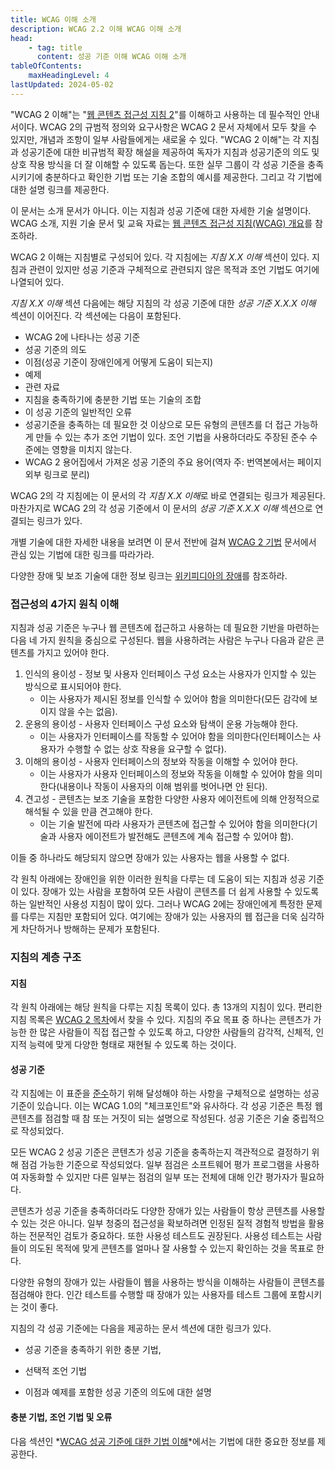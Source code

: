 ```yaml
---
title: WCAG 이해 소개
description: WCAG 2.2 이해 WCAG 이해 소개
head:
    - tag: title
      content: 성공 기준 이해 WCAG 이해 소개
tableOfContents:
    maxHeadingLevel: 4
lastUpdated: 2024-05-02
---
```



"WCAG 2 이해"는 "[웹 콘텐츠 접근성 지침 2](https://www.w3.org/TR/WCAG/)"를 이해하고 사용하는 데 필수적인 안내서이다. WCAG 2의 규범적 정의와 요구사항은 WCAG 2 문서 자체에서 모두 찾을 수 있지만, 개념과 조항이 일부 사람들에게는 새로울 수 있다. "WCAG 2 이해"는 각 지침과 성공기준에 대한 비규범적 확장 해설을 제공하여 독자가 지침과 성공기준의 의도 및 상호 작용 방식을 더 잘 이해할 수 있도록 돕는다. 또한 실무 그룹이 각 성공 기준을 충족시키기에 충분하다고 확인한 기법 또는 기술 조합의 예시를 제공한다. 그리고 각 기법에 대한 설명 링크를 제공한다.

이 문서는 소개 문서가 아니다. 이는 지침과 성공 기준에 대한 자세한 기술 설명이다. WCAG 소개, 지원 기술 문서 및 교육 자료는 [웹 콘텐츠 접근성 지침(WCAG) 개요](https://www.w3.org/WAI/intro/wcag)를 참조하라.

WCAG 2 이해는 지침별로 구성되어 있다. 각 지침에는 *지침 X.X 이해* 섹션이 있다. 지침과 관련이 있지만 성공 기준과 구체적으로 관련되지 않은 목적과 조언 기법도 여기에 나열되어 있다.

*지침 X.X 이해* 섹션 다음에는 해당 지침의 각 성공 기준에 대한 *성공 기준 X.X.X 이해* 섹션이 이어진다. 각 섹션에는 다음이 포함된다.

*   WCAG 2에 나타나는 성공 기준
*   성공 기준의 의도
*   이점(성공 기준이 장애인에게 어떻게 도움이 되는지)
*   예제
*   관련 자료
*   지침을 충족하기에 충분한 기법 또는 기술의 조합
*   이 성공 기준의 일반적인 오류
*   성공기준을 충족하는 데 필요한 것 이상으로 모든 유형의 콘텐츠를 더 접근 가능하게 만들 수 있는 추가 조언 기법이 있다. 조언 기법을 사용하더라도 주장된 준수 수준에는 영향을 미치지 않는다.
*   WCAG 2 용어집에서 가져온 성공 기준의 주요 용어(역자 주: 번역본에서는 페이지 외부 링크로 분리)


WCAG 2의 각 지침에는 이 문서의 각 *지침 X.X 이해*로 바로 연결되는 링크가 제공된다. 마찬가지로 WCAG 2의 각 성공 기준에서 이 문서의 *성공 기준 X.X.X 이해* 섹션으로 연결되는 링크가 있다.

개별 기술에 대한 자세한 내용을 보려면 이 문서 전반에 걸쳐 [WCAG 2 기법](../../techniques/) 문서에서 관심 있는 기법에 대한 링크를 따라가라.

다양한 장애 및 보조 기술에 대한 정보 링크는 [위키피디아의 장애](https://en.wikipedia.org/wiki/Disability)를 참조하라.

### 접근성의 4가지 원칙 이해

지침과 성공 기준은 누구나 웹 콘텐츠에 접근하고 사용하는 데 필요한 기반을 마련하는 다음 네 가지 원칙을 중심으로 구성된다. 웹을 사용하려는 사람은 누구나 다음과 같은 콘텐츠를 가지고 있어야 한다.

1.  인식의 용이성 - 정보 및 사용자 인터페이스 구성 요소는 사용자가 인지할 수 있는 방식으로 표시되어야 한다.
    *   이는 사용자가 제시된 정보를 인식할 수 있어야 함을 의미한다(모든 감각에 보이지 않을 수는 없음).
2.  운용의 용이성 - 사용자 인터페이스 구성 요소와 탐색이 운용 가능해야 한다.
    *   이는 사용자가 인터페이스를 작동할 수 있어야 함을 의미한다(인터페이스는 사용자가 수행할 수 없는 상호 작용을 요구할 수 없다).
3.  이해의 용이성 - 사용자 인터페이스의 정보와 작동을 이해할 수 있어야 한다.
    *   이는 사용자가 사용자 인터페이스의 정보와 작동을 이해할 수 있어야 함을 의미한다(내용이나 작동이 사용자의 이해 범위를 벗어나면 안 된다).
4.  견고성 - 콘텐츠는 보조 기술을 포함한 다양한 사용자 에이전트에 의해 안정적으로 해석될 수 있을 만큼 견고해야 한다.
    *   이는 기술 발전에 따라 사용자가 콘텐츠에 접근할 수 있어야 함을 의미한다(기술과 사용자 에이전트가 발전해도 콘텐츠에 계속 접근할 수 있어야 함).


이들 중 하나라도 해당되지 않으면 장애가 있는 사용자는 웹을 사용할 수 없다.

각 원칙 아래에는 장애인을 위한 이러한 원칙을 다루는 데 도움이 되는 지침과 성공 기준이 있다. 장애가 있는 사람을 포함하여 모든 사람이 콘텐츠를 더 쉽게 사용할 수 있도록 하는 일반적인 사용성 지침이 많이 있다. 그러나 WCAG 2에는 장애인에게 특정한 문제를 다루는 지침만 포함되어 있다. 여기에는 장애가 있는 사용자의 웹 접근을 더욱 심각하게 차단하거나 방해하는 문제가 포함된다.

### 지침의 계층 구조

#### 지침

각 원칙 아래에는 해당 원칙을 다루는 지침 목록이 있다. 총 13개의 지침이 있다. 편리한 지침 목록은 [WCAG 2 목차](https://www.w3.org/TR/WCAG/#toc)에서 찾을 수 있다. 지침의 주요 목표 중 하나는 콘텐츠가 가능한 한 많은 사람들이 직접 접근할 수 있도록 하고, 다양한 사람들의 감각적, 신체적, 인지적 능력에 맞게 다양한 형태로 재현될 수 있도록 하는 것이다.

#### 성공 기준

각 지침에는 이 표준을 [준수](https://www.w3.org/TR/WCAG/#dfn-conform)하기 위해 달성해야 하는 사항을 구체적으로 설명하는 성공 기준이 있습니다. 이는 WCAG 1.0의 "체크포인트"와 유사하다. 각 성공 기준은 특정 웹 콘텐츠를 점검할 때 참 또는 거짓이 되는 설명으로 작성된다. 성공 기준은 기술 중립적으로 작성되었다.

모든 WCAG 2 성공 기준은 콘텐츠가 성공 기준을 충족하는지 객관적으로 결정하기 위해 점검 가능한 기준으로 작성되었다. 일부 점검은 소프트웨어 평가 프로그램을 사용하여 자동화할 수 있지만 다른 일부는 점검의 일부 또는 전체에 대해 인간 평가자가 필요하다.

콘텐츠가 성공 기준을 충족하더라도 다양한 장애가 있는 사람들이 항상 콘텐츠를 사용할 수 있는 것은 아니다. 일부 청중의 접근성을 확보하려면 인정된 질적 경험적 방법을 활용하는 전문적인 검토가 중요하다. 또한 사용성 테스트도 권장된다. 사용성 테스트는 사람들이 의도된 목적에 맞게 콘텐츠를 얼마나 잘 사용할 수 있는지 확인하는 것을 목표로 한다.

다양한 유형의 장애가 있는 사람들이 웹을 사용하는 방식을 이해하는 사람들이 콘텐츠를 점검해야 한다. 인간 테스트를 수행할 때 장애가 있는 사용자를 테스트 그룹에 포함시키는 것이 좋다.

지침의 각 성공 기준에는 다음을 제공하는 문서 섹션에 대한 링크가 있다.

*   성공 기준을 충족하기 위한 충분 기법,

*   선택적 조언 기법

*   이점과 예제를 포함한 성공 기준의 의도에 대한 설명


#### 충분 기법, 조언 기법 및 오류

다음 섹션인 *[WCAG 성공 기준에 대한 기법 이해](../understanding-techniques)*에서는 기법에 대한 중요한 정보를 제공한다.

